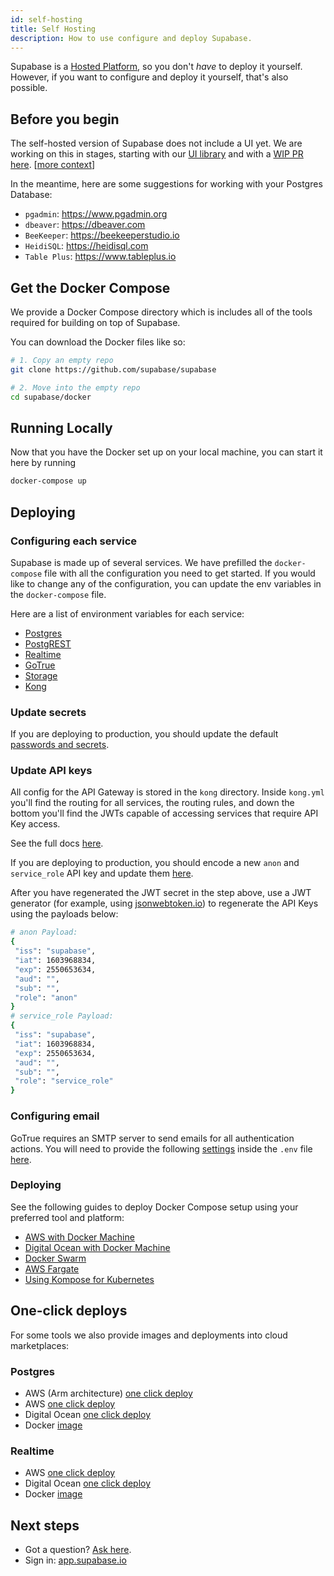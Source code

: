 ```yaml
---
id: self-hosting
title: Self Hosting
description: How to use configure and deploy Supabase.
---
```


Supabase is a [Hosted Platform](https://app.supabase.io), so you don't _have_ to deploy it yourself. 
However, if you want to configure and deploy it yourself, that's also possible.

## Before you begin

The self-hosted version of Supabase does not include a UI yet. 
We are working on this in stages, starting with our [UI library](https://github.com/supabase/ui) and with a [WIP PR here](https://github.com/supabase/supabase/pull/2281). 
[[more context](https://github.com/supabase/supabase/discussions/1001#discussioncomment-558696)]

In the meantime, here are some suggestions for working with your Postgres Database:

- `pgadmin`: https://www.pgadmin.org 
- `dbeaver`: https://dbeaver.com 
- `BeeKeeper`: https://beekeeperstudio.io
- `HeidiSQL`: https://heidisql.com
- `Table Plus`: https://www.tableplus.io

## Get the Docker Compose

We provide a Docker Compose directory which is includes all of the tools required for building on top of Supabase. 

You can download the Docker files like so:

```bash
# 1. Copy an empty repo
git clone https://github.com/supabase/supabase

# 2. Move into the empty repo
cd supabase/docker
```

## Running Locally

Now that you have the Docker set up on your local machine, you can start it here by running 

```bash
docker-compose up
```

## Deploying

### Configuring each service

Supabase is made up of several services. We have prefilled the `docker-compose` file with all the configuration you need to get started. 
If you would like to change any of the configuration, you can update the env variables in the `docker-compose` file.

Here are a list of environment variables for each service:

- [Postgres](https://hub.docker.com/_/postgres/)
- [PostgREST](https://postgrest.org/en/v7.0.0/configuration.html)
- [Realtime](https://github.com/supabase/realtime#server-set-up)
- [GoTrue](https://github.com/supabase/gotrue)
- [Storage](https://github.com/supabase/storage-api)
- [Kong](https://docs.konghq.com/install/docker/)

### Update secrets 

If you are deploying to production, you should update the default [passwords and secrets](https://github.com/supabase/supabase/blob/master/docker/.env).

### Update API keys 

All config for the API Gateway is stored in the `kong` directory. Inside `kong.yml` you'll find the routing for all services, the routing rules, 
and down the bottom you'll find the JWTs capable of accessing services that require API Key access.

See the full docs [here](https://docs.konghq.com/hub/kong-inc/key-auth/).

If you are deploying to production, you should encode a new `anon` and `service_role` API key and update 
them [here](https://github.com/supabase/supabase/blob/b1e99d2ce1f63ba728230fb53a6de444f60bce1f/docker/dockerfiles/kong/kong.yml#L42). 

After you have regenerated the JWT secret in the step above, use a JWT generator (for example, using [jsonwebtoken.io](https://www.jsonwebtoken.io/)) to regenerate the API Keys using the payloads below:


```bash
# anon Payload:
{
 "iss": "supabase",
 "iat": 1603968834,
 "exp": 2550653634,
 "aud": "",
 "sub": "",
 "role": "anon"
}
# service_role Payload:
{
 "iss": "supabase",
 "iat": 1603968834,
 "exp": 2550653634,
 "aud": "",
 "sub": "",
 "role": "service_role"
}
```

### Configuring email 

GoTrue requires an SMTP server to send emails for all authentication actions. 
You will need to provide the following [settings](https://github.com/supabase/gotrue#e-mail) inside the `.env` file [here](https://github.com/supabase/supabase/blob/027e7f7b97bbe7365db4f7f46abe480e05841006/docker/.env#L8).


### Deploying

See the following guides to deploy Docker Compose setup using your preferred tool and platform: 

- [AWS with Docker Machine](https://docs.docker.com/machine/get-started-cloud/#amazon-web-services-aws)
- [Digital Ocean with Docker Machine](https://docs.docker.com/machine/get-started-cloud/#digitalocean)
- [Docker Swarm](https://docs.docker.com/engine/swarm/stack-deploy/)
- [AWS Fargate](https://aws.amazon.com/blogs/containers/deploy-applications-on-amazon-ecs-using-docker-compose/)
- [Using Kompose for Kubernetes](https://kubernetes.io/docs/tasks/configure-pod-container/translate-compose-kubernetes/)

## One-click deploys 

For some tools we also provide images and deployments into cloud marketplaces:

### Postgres

- AWS (Arm architecture) [one click deploy](https://aws.amazon.com/marketplace/pp/B08V22HK26?qid=1617156168590&sr=0-3)
- AWS [one click deploy](https://aws.amazon.com/marketplace/pp/B08915TCJ2)
- Digital Ocean [one click deploy](https://marketplace.digitalocean.com/apps/supabase-postgres)
- Docker [image](https://hub.docker.com/r/supabase/postgres)

### Realtime

- AWS [one click deploy](https://aws.amazon.com/marketplace/pp/B089N4FH7N?qid=1617156168590&sr=0-2)
- Digital Ocean [one click deploy](https://marketplace.digitalocean.com/apps/supabase-realtime)
- Docker [image](https://hub.docker.com/r/supabase/postgres)

## Next steps

- Got a question? [Ask here](https://github.com/supabase/supabase/discussions).
- Sign in: [app.supabase.io](https://app.supabase.io)
